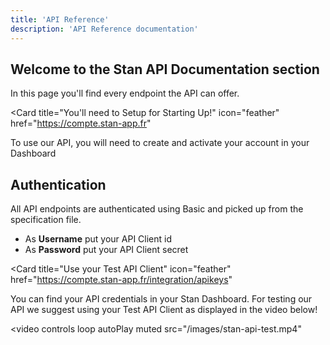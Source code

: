 ```yaml
---
title: 'API Reference'
description: 'API Reference documentation'
---
```


## Welcome to the Stan API Documentation section

In this page you'll find every endpoint the API can offer.

<Card
  title="You'll need to Setup for Starting Up!"
  icon="feather"
  href="https://compte.stan-app.fr"
>
  To use our API, you will need to create and activate your account in your Dashboard
</Card>

## Authentication

All API endpoints are authenticated using Basic and picked up from the specification file.

- As __Username__ put your API Client id
- As __Password__ put your API Client secret

<Card
  title="Use your Test API Client"
  icon="feather"
  href="https://compte.stan-app.fr/integration/apikeys"
>
  You can find your API credentials in your Stan Dashboard. For testing our API we suggest using your Test API Client as displayed in the video below!
</Card>

<video
  controls loop autoPlay muted
  src="/images/stan-api-test.mp4"
></video>